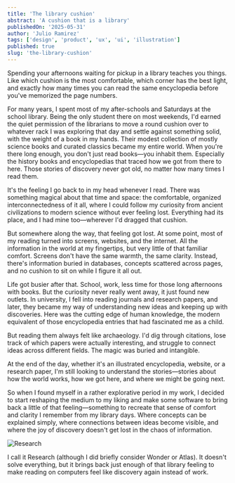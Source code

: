 ```yaml
---
title: 'The library cushion'
abstract: 'A cushion that is a library'
publishedOn: '2025-05-31'
author: 'Julio Ramirez'
tags: ['design', 'product', 'ux', 'ui', 'illustration']
published: true
slug: 'the-library-cushion'
---
```


Spending your afternoons waiting for pickup in a library teaches you things. Like which cushion is the most comfortable, which corner has the best light, and exactly how many times you can read the same encyclopedia before you've memorized the page numbers.

For many years, I spent most of my after-schools and Saturdays at the school library. Being the only student there on most weekends, I'd earned the quiet permission of the librarians to move a round cushion over to whatever rack I was exploring that day and settle against something solid, with the weight of a book in my hands. Their modest collection of mostly science books and curated classics became my entire world. When you're there long enough, you don't just read books—you inhabit them. Especially the history books and encyclopedias that traced how we got from there to here. Those stories of discovery never got old, no matter how many times I read them.

It's the feeling I go back to in my head whenever I read. There was something magical about that time and space: the comfortable, organized interconnectedness of it all, where I could follow my curiosity from ancient civilizations to modern science without ever feeling lost. Everything had its place, and I had mine too—wherever I'd dragged that cushion.

But somewhere along the way, that feeling got lost. At some point, most of my reading turned into screens, websites, and the internet. All the information in the world at my fingertips, but very little of that familiar comfort. Screens don't have the same warmth, the same clarity. Instead, there's information buried in databases, concepts scattered across pages, and no cushion to sit on while I figure it all out.

Life got busier after that. School, work, less time for those long afternoons with books. But the curiosity never really went away, it just found new outlets. In university, I fell into reading journals and research papers, and later, they became my way of understanding new ideas and keeping up with discoveries. Here was the cutting edge of human knowledge, the modern equivalent of those encyclopedia entries that had fascinated me as a child.

But reading them always felt like archaeology. I'd dig through citations, lose track of which papers were actually interesting, and struggle to connect ideas across different fields. The magic was buried and intangible.

At the end of the day, whether it's an illustrated encyclopedia, website, or a research paper, I'm still looking to understand the stories—stories about how the world works, how we got here, and where we might be going next.

So when I found myself in a rather explorative period in my work, I decided to start reshaping the medium to my liking and make some software to bring back a little of that feeling—something to recreate that sense of comfort and clarity I remember from my library days. Where concepts can be explained simply, where connections between ideas become visible, and where the joy of discovery doesn't get lost in the chaos of information.

<Image
  src="/images/blog/the-library-cushion/research-1.png"
  alt="Research"
  width={1000}
  height={1000}
/>

I call it Research (although I did briefly consider Wonder or Atlas). It doesn't solve everything, but it brings back just enough of that library feeling to make reading on computers feel like discovery again instead of work.

